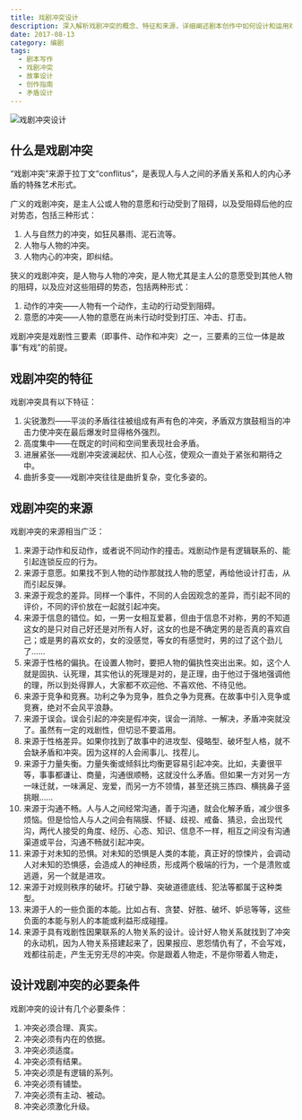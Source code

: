 ```yaml
---
title: 戏剧冲突设计
description: 深入解析戏剧冲突的概念、特征和来源，详细阐述剧本创作中如何设计和运用戏剧冲突来推动故事发展
date: 2017-08-13
category: 编剧
tags:
  - 剧本写作
  - 戏剧冲突
  - 故事设计
  - 创作指南
  - 矛盾设计
---
```


![戏剧冲突设计](https://img.dava.cc/img/戏剧冲突设计.png)

## 什么是戏剧冲突

“戏剧冲突”来源于拉丁文“conflitus”，是表现人与人之间的矛盾关系和人的内心矛盾的特殊艺术形式。

广义的戏剧冲突，是主人公或人物的意愿和行动受到了阻碍，以及受阻碍后他的应对势态，包括三种形式：

1. 人与自然力的冲突，如狂风暴雨、泥石流等。
2. 人物与人物的冲突。
3. 人物内心的冲突，即纠结。

狭义的戏剧冲突，是人物与人物的冲突，是人物尤其是主人公的意愿受到其他人物的阻碍，以及应对这些阻碍的势态，包括两种形式：

1. 动作的冲突——人物有一个动作，主动的行动受到阻碍。
2. 意愿的冲突——人物的意愿在尚未行动时受到打压、冲击、打击。

戏剧冲突是戏剧性三要素（即事件、动作和冲突）之一，三要素的三位一体是故事“有戏”的前提。

## 戏剧冲突的特征

戏剧冲突具有以下特征：

1. 尖锐激烈——平淡的矛盾往往被组成有声有色的冲突，矛盾双方旗鼓相当的冲击力使冲突在最后爆发时显得格外强烈。
2. 高度集中——在既定的时间和空间里表现社会矛盾。
3. 进展紧张——戏剧冲突波澜起伏、扣人心弦，使观众一直处于紧张和期待之中。
4. 曲折多变——戏剧冲突往往是曲折复杂，变化多姿的。

## 戏剧冲突的来源

戏剧冲突的来源相当广泛：

1. 来源于动作和反动作，或者说不同动作的撞击。戏剧动作是有逻辑联系的、能引起连锁反应的行为。
2. 来源于意愿。如果找不到人物的动作那就找人物的愿望，再给他设计打击，从而引起反弹。
3. 来源于观念的差异。同样一个事件，不同的人会因观念的差异，而引起不同的评价，不同的评价放在一起就引起冲突。
4. 来源于信息的错位。如，一男一女相互爱慕，但由于信息不对称，男的不知道这女的是只对自己好还是对所有人好，这女的也是不确定男的是否真的喜欢自己；或是男的喜欢女的，女的没感觉，等女的有感觉时，男的过了这个劲儿了……
5. 来源于性格的偏执。在设置人物时，要把人物的偏执性突出出来。如，这个人就是固执、认死理，其实他认的死理是对的，是正理，由于他过于强地强调他的理，所以到处得罪人，大家都不欢迎他、不喜欢他、不待见他。
6. 来源于竞争和竞赛。功利之争为竞争，胜负之争为竞赛。在故事中引入竞争或竞赛，绝对不会风平浪静。
7. 来源于误会。误会引起的冲突是假冲突，误会一消除、一解决，矛盾冲突就没了。虽然有一定的戏剧性，但切忌不要滥用。
8. 来源于性格差异。如果你找到了故事中的进攻型、侵略型、破坏型人格，就不会缺矛盾和冲突。因为这样的人会闹事儿、找茬儿。
9. 来源于力量失衡。力量失衡或倾斜比均衡更容易引起冲突。比如，夫妻很平等，事事都谦让、商量，沟通很顺畅，这就没什么矛盾。但如果一方对另一方一味迁就，一味满足、宠爱，而另一方不领情，甚至还挑三拣四、横挑鼻子竖挑眼……
10. 来源于沟通不畅。人与人之间经常沟通，善于沟通，就会化解矛盾，减少很多烦恼。但是恰恰人与人之间会有隔膜、怀疑、歧视、戒备、猜忌，会出现代沟，两代人接受的角度、经历、心态、知识、信息不一样，相互之间没有沟通渠道或平台，沟通不畅就引起冲突。
11. 来源于对未知的恐惧。对未知的恐惧是人类的本能，真正好的惊悚片，会调动人对未知的恐惧感，会造成人的神经质，形成两个极端的行为，一个是溃败或逃遁，另一个就是进攻。
12. 来源于对规则秩序的破坏。打破宁静、突破道德底线、犯法等都属于这种类型。
13. 来源于人的一些负面的本能。比如占有、贪婪、好胜、破坏、妒忌等等，这些负面的本能与别人的本能或利益形成碰撞。
14. 来源于具有戏剧性因果联系的人物关系的设计。设计好人物关系就找到了冲突的永动机，因为人物关系搭建起来了，因果报应、恩怨情仇有了，不会写戏，戏都往前走，产生无穷无尽的冲突。你是跟着人物走，不是你带着人物走，

## 设计戏剧冲突的必要条件

戏剧冲突的设计有几个必要条件：

1. 冲突必须合理、真实。
2. 冲突必须有内在的依据。
3. 冲突必须适度。
4. 冲突必须有结果。
5. 冲突必须是有逻辑的系列。
6. 冲突必须有铺垫。
7. 冲突必须有主动、被动。
8. 冲突必须激化升级。